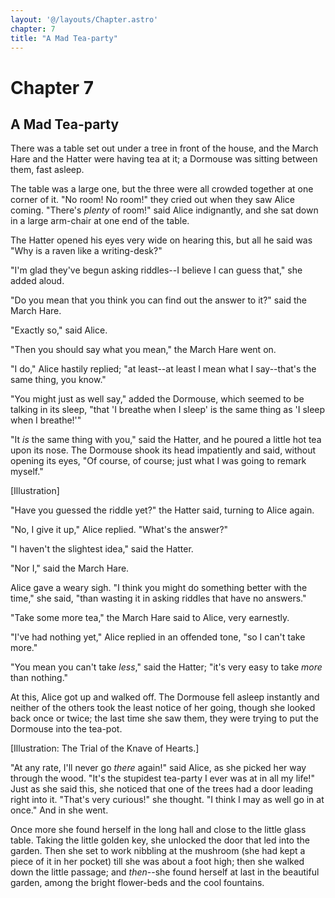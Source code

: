 ```yaml
---
layout: '@/layouts/Chapter.astro'
chapter: 7
title: "A Mad Tea-party"
---
```

# Chapter 7

## A Mad Tea-party

There was a table set out under a tree in front of the house, and the
March Hare and the Hatter were having tea at it; a Dormouse was sitting
between them, fast asleep.

The table was a large one, but the three were all crowded together at
one corner of it. "No room! No room!" they cried out when they saw Alice
coming. "There's _plenty_ of room!" said Alice indignantly, and she sat
down in a large arm-chair at one end of the table.

The Hatter opened his eyes very wide on hearing this, but all he said
was "Why is a raven like a writing-desk?"

"I'm glad they've begun asking riddles--I believe I can guess that," she
added aloud.

"Do you mean that you think you can find out the answer to it?" said the
March Hare.

"Exactly so," said Alice.

"Then you should say what you mean," the March Hare went on.

"I do," Alice hastily replied; "at least--at least I mean what I
say--that's the same thing, you know."

"You might just as well say," added the Dormouse, which seemed to be
talking in its sleep, "that 'I breathe when I sleep' is the same thing
as 'I sleep when I breathe!'"

"It _is_ the same thing with you," said the Hatter, and he poured a
little hot tea upon its nose. The Dormouse shook its head impatiently
and said, without opening its eyes, "Of course, of course; just what I
was going to remark myself."

[Illustration]

"Have you guessed the riddle yet?" the Hatter said, turning to Alice
again.

"No, I give it up," Alice replied. "What's the answer?"

"I haven't the slightest idea," said the Hatter.

"Nor I," said the March Hare.

Alice gave a weary sigh. "I think you might do something better with the
time," she said, "than wasting it in asking riddles that have no
answers."

"Take some more tea," the March Hare said to Alice, very earnestly.

"I've had nothing yet," Alice replied in an offended tone, "so I can't
take more."

"You mean you can't take _less_," said the Hatter; "it's very easy to
take _more_ than nothing."

At this, Alice got up and walked off. The Dormouse fell asleep instantly
and neither of the others took the least notice of her going, though she
looked back once or twice; the last time she saw them, they were
trying to put the Dormouse into the tea-pot.

[Illustration: The Trial of the Knave of Hearts.]

"At any rate, I'll never go _there_ again!" said Alice, as she picked
her way through the wood. "It's the stupidest tea-party I ever was at in
all my life!" Just as she said this, she noticed that one of the trees
had a door leading right into it. "That's very curious!" she thought. "I
think I may as well go in at once." And in she went.

Once more she found herself in the long hall and close to the little
glass table. Taking the little golden key, she unlocked the door that
led into the garden. Then she set to work nibbling at the mushroom (she
had kept a piece of it in her pocket) till she was about a foot high;
then she walked down the little passage; and _then_--she found herself
at last in the beautiful garden, among the bright flower-beds and the
cool fountains.
